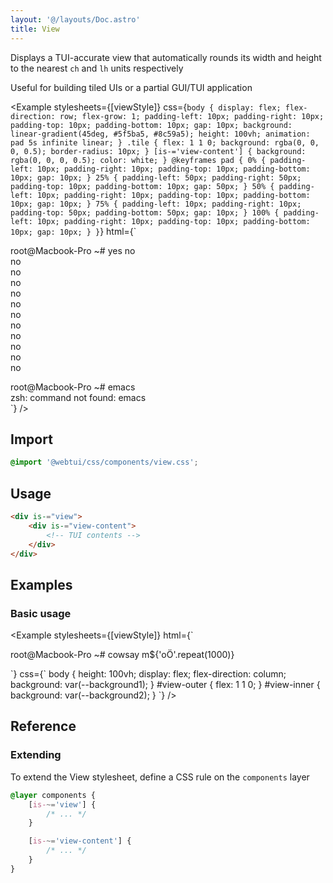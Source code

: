 ```yaml
---
layout: '@/layouts/Doc.astro'
title: View
---
```



Displays a TUI-accurate view that automatically rounds its width and height to the nearest `ch` and `lh` units respectively

Useful for building tiled UIs or a partial GUI/TUI application

<Example
    stylesheets={[viewStyle]}
    css={`
        body {
            display: flex;
            flex-direction: row;
            flex-grow: 1;
            padding-left: 10px;
            padding-right: 10px;
            padding-top: 10px;
            padding-bottom: 10px;
            gap: 10px;
            background: linear-gradient(45deg, #5f5ba5, #8c59a5);
            height: 100vh;
            animation: pad 5s infinite linear;
        }
        .tile {
            flex: 1 1 0;
            background: rgba(0, 0, 0, 0.5);
            border-radius: 10px;
        }
        [is-='view-content'] {
            background: rgba(0, 0, 0, 0.5);
            color: white;
        }
        @keyframes pad {
            0% {
                padding-left: 10px;
                padding-right: 10px;
                padding-top: 10px;
                padding-bottom: 10px;
                gap: 10px;
            }
            25% {
                padding-left: 50px;
                padding-right: 50px;
                padding-top: 10px;
                padding-bottom: 10px;
                gap: 50px;
            }
            50% {
                padding-left: 10px;
                padding-right: 10px;
                padding-top: 10px;
                padding-bottom: 10px;
                gap: 10px;
            }
            75% {
                padding-left: 10px;
                padding-right: 10px;
                padding-top: 50px;
                padding-bottom: 50px;
                gap: 10px;
            }
            100% {
                padding-left: 10px;
                padding-right: 10px;
                padding-top: 10px;
                padding-bottom: 10px;
                gap: 10px;
            }
        }
    `}
    html={`<div class="tile" is-="view">
    <div is-="view-content">root@Macbook-Pro ~# yes no<br/>no<br/>no<br/>no<br/>no<br/>no<br/>no<br/>no<br/>no<br/>no<br/>no<br/>no<br/></div>
</div>
<div class="tile" is-="view">
    <div is-="view-content">root@Macbook-Pro ~# emacs<br/>zsh: command not found: emacs</div>
</div>`}
/>

## Import

```css
@import '@webtui/css/components/view.css';
```

## Usage

```html
<div is-="view">
    <div is-="view-content">
        <!-- TUI contents -->
    </div>
</div>
```

## Examples

### Basic usage

<Example
    stylesheets={[viewStyle]}
    html={`<div is-="view" id="view-outer">
    <div is-="view-content" id="view-inner">root@Macbook-Pro ~# cowsay m${'oÖ'.repeat(1000)}</div>
</div>`}
    css={`
        body {
            height: 100vh;
            display: flex;
            flex-direction: column;
            background: var(--background1);
        }
        #view-outer {
            flex: 1 1 0;
        }
        #view-inner {
            background: var(--background2);
        }
    `}
/>

## Reference

### Extending

To extend the View stylesheet, define a CSS rule on the `components` layer

```css
@layer components {
    [is-~='view'] {
        /* ... */
    }

    [is-~='view-content'] {
        /* ... */
    }
}
```

